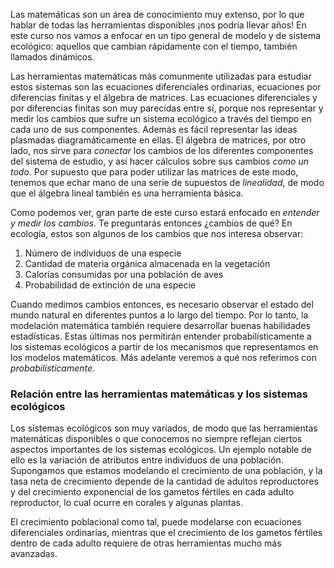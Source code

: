 Las matemáticas son un área de conocimiento muy extenso, por lo que hablar de todas las herramientas disponibles ¡nos podría llevar años! En este curso nos vamos a enfocar en un tipo general de modelo y de sistema ecológico: aquellos que cambian rápidamente con el tiempo, también llamados dinámicos.

Las herramientas matemáticas más comunmente utilizadas para estudiar estos sistemas son las ecuaciones diferenciales ordinarias, ecuaciones por diferencias finitas y el álgebra de matrices. Las ecuaciones diferenciales y por diferencias finitas son muy parecidas entre sí, porque nos representar y medir los cambios que sufre un sistema ecológico a través del tiempo en cada uno de sus componentes. Además es fácil representar las ideas plasmadas diagramáticamente en ellas. El álgebra de matrices, por otro lado, nos sirve para *conectar* los cambios de los diferentes componentes del sistema de estudio, y así hacer cálculos sobre sus cambios *como un todo*. Por supuesto que para poder utilizar las matrices de este modo, tenemos que echar mano de una serie de supuestos de *linealidad*, de modo que el álgebra lineal también es una herramienta básica.

Como podemos ver, gran parte de este curso estará enfocado en *entender y medir los cambios*. Te preguntarás entonces ¿cambios de qué? En ecología, estos son algunos de los cambios que nos interesa observar:

1. Número de individuos de una especie
2. Cantidad de materia orgánica almacenada en la vegetación
3. Calorías consumidas por una población de aves
4. Probabilidad de extinción de una especie

Cuando medimos cambios entonces, es necesario observar el estado del mundo natural en diferentes puntos a lo largo del tiempo. Por lo tanto, la modelación matemática también requiere desarrollar buenas habilidades estadísticas. Estas últimas nos permitirán entender probabilísticamente a los sistemas ecológicos a partir de los mecanismos que representamos en los modelos matemáticos. Más adelante veremos a qué nos referimos con *probabilísticamente*.

### Relación entre las herramientas matemáticas y los sistemas ecológicos

Los sistemas ecológicos son muy variados, de modo que las herramientas matemáticas disponibles o que conocemos no siempre reflejan ciertos aspectos importantes de los sistemas ecológicos. Un ejemplo notable de ello es la variación de atributos entre individuos de una población. Supongamos que estamos modelando el crecimiento de una población, y la tasa neta de crecimiento depende de la cantidad de adultos reproductores y del crecimiento exponencial de los gametos fértiles en cada adulto reproductor, lo cual ocurre en corales y algunas plantas. 

El crecimiento poblacional como tal, puede modelarse con ecuaciones diferenciales ordinarias, mientras que el crecimiento de los gametos fértiles dentro de cada adulto requiere de  otras herramientas mucho más avanzadas.